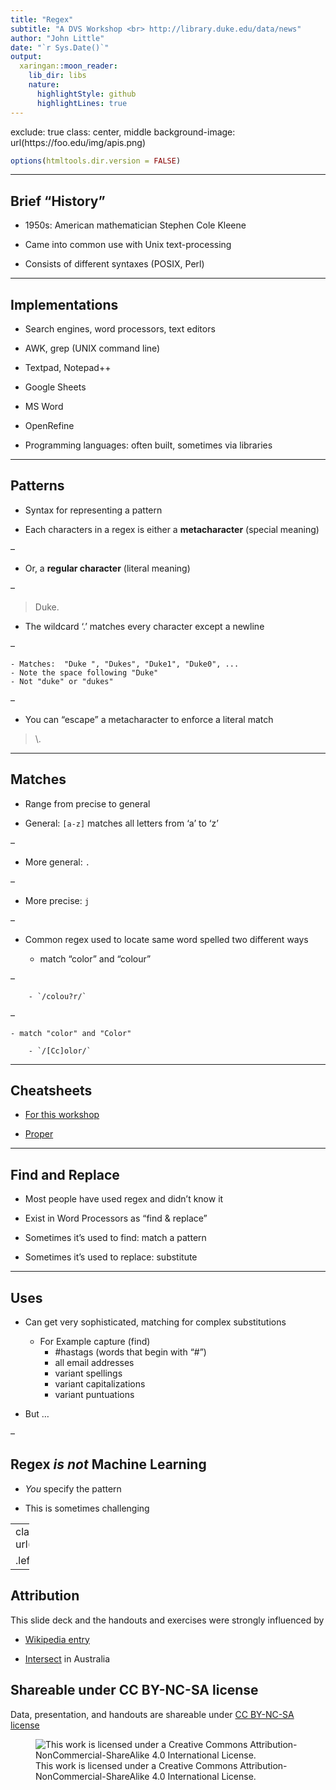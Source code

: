 ```yaml
---
title: "Regex"
subtitle: "A DVS Workshop <br> http://library.duke.edu/data/news"
author: "John Little"
date: "`r Sys.Date()`"
output:
  xaringan::moon_reader:
    lib_dir: libs
    nature:
      highlightStyle: github
      highlightLines: true
---
```

exclude: true
class: center, middle
background-image: url(https://foo.edu/img/apis.png)

```r
options(htmltools.dir.version = FALSE)
```

---

## Brief "History"

- 1950s:  American mathematician Stephen Cole Kleene 

- Came into common use with Unix text-processing

- Consists of different syntaxes (POSIX, Perl)

---

## Implementations

- Search engines, word processors, text editors

- AWK, grep (UNIX command line)

- Textpad, Notepad++

- Google Sheets

- MS Word

- OpenRefine

- Programming languages: often built, sometimes via  libraries

---

## Patterns

- Syntax for representing a pattern

- Each characters in a regex is either a **metacharacter** (special meaning)

--

- Or, a **regular character** (literal meaning)

--

> Duke.

- The wildcard '.' matches every character except a newline

--

    - Matches:  "Duke ", "Dukes", "Duke1", "Duke0", ...
    - Note the space following "Duke"
    - Not "duke" or "dukes"

--

- You can "escape" a metacharacter to enforce a literal match

> \\.

---

## Matches

- Range from precise to general

- General:  `[a-z]`  matches all letters from 'a' to 'z'

--

- More general:  `.`

--

- More precise:  `j`

--

- Common regex used to locate same word spelled two different ways

    - match "color" and "colour"
    
--
    
        - `/colou?r/` 
    
--

    - match "color" and "Color"
    
        - `/[Cc]olor/`

---

## Cheatsheets

- [For this workshop](http://libjohn.github.io/regex/cheat-sheet.html)

- [Proper](https://www.cheatography.com/davechild/cheat-sheets/regular-expressions/)

---

## Find and Replace

- Most people have used regex and didn't know it

- Exist in Word Processors as "find & replace"

- Sometimes it's used to find:  match a pattern

- Sometimes it's used to replace:  substitute

---

## Uses

- Can get very sophisticated, matching for complex substitutions

    - For Example capture (find)
        - \#hastags (words that begin with "#")
        - all email addresses
        - variant spellings
        - variant capitalizations
        - variant puntuations

- But ...

--

## Regex *is not* Machine Learning

- *You* specify the pattern

- This is sometimes challenging

---
class: center, middle
background-image: url(http://imgs.xkcd.com/comics/regular_expressions.png)

.left[[XKCD](https://www.xkcd.com/208/)]
.right[[Next](../)]

---

## Attribution

This slide deck and the handouts and exercises were strongly influenced by 

- [Wikipedia entry](https://en.wikipedia.org/wiki/Regular_expression)

- [Intersect](http://www.intersect.org.au/course-resources) in Australia

## Shareable under CC BY-NC-SA license 

Data, presentation, and handouts are shareable under [CC BY-NC-SA license](https://creativecommons.org/licenses/by-nc-sa/4.0/)

![This work is licensed under a Creative Commons Attribution-NonCommercial-ShareAlike 4.0 International License.](https://licensebuttons.net/l/by-nc-sa/4.0/88x31.png "This work is licensed under a Creative Commons Attribution-NonCommercial-ShareAlike 4.0 International License")

